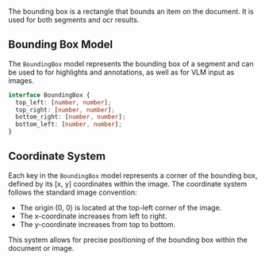 The bounding box is a rectangle that bounds an item on the document. It is used for both segments and ocr results.

## Bounding Box Model

The `BoundingBox` model represents the bounding box of a segment and can be used to for highlights and annotations, as well as for VLM input as images.

```typescript
interface BoundingBox {
  top_left: [number, number];
  top_right: [number, number];
  bottom_right: [number, number];
  bottom_left: [number, number];
}
```

## Coordinate System

Each key in the `BoundingBox` model represents a corner of the bounding box, defined by its [x, y] coordinates within the image. The coordinate system follows the standard image convention:

- The origin (0, 0) is located at the top-left corner of the image.
- The x-coordinate increases from left to right.
- The y-coordinate increases from top to bottom.

This system allows for precise positioning of the bounding box within the document or image.
